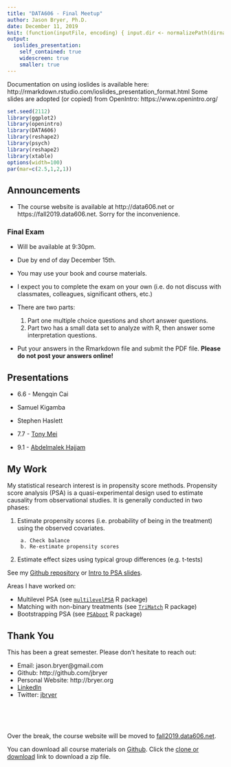 ```yaml
---
title: "DATA606 - Final Meetup"
author: Jason Bryer, Ph.D.
date: December 11, 2019
knit: (function(inputFile, encoding) { input.dir <- normalizePath(dirname(inputFile)); rmarkdown::render(input = inputFile, encoding = encoding, quiet=FALSE, output_file = paste0(input.dir,'/../docs/slides/', tools::file_path_sans_ext(basename(inputFile)), '.html')); })
output:
  ioslides_presentation:
    self_contained: true
    widescreen: true
    smaller: true
---
```

	
<div class="notes">
Documentation on using ioslides is available here:
http://rmarkdown.rstudio.com/ioslides_presentation_format.html
Some slides are adopted (or copied) from OpenIntro: https://www.openintro.org/
</div>

```r
set.seed(2112)
library(ggplot2)
library(openintro)
library(DATA606)
library(reshape2)
library(psych)
library(reshape2)
library(xtable)
options(width=100)
par(mar=c(2.5,1,2,1))

```

## Announcements

* The course website is available at http://data606.net or https://fall2019.data606.net. Sorry for the inconvenience.

### Final Exam

* Will be available at 9:30pm.

* Due by end of day December 15th.

* You may use your book and course materials.

* I expect you to complete the exam on your own (i.e. do not discuss with classmates, colleagues, significant others, etc.)

* There are two parts:
	1. Part one multiple choice questions and short answer questions.
	2. Part two has a small data set to analyze with R, then answer some interpretation questions.

* Put your answers in the Rmarkdown file and submit the PDF file. **Please do not post your answers online!**


## Presentations

* 6.6 - Mengqin Cai
* Samuel Kigamba
* Stephen Haslett


* 7.7 -	[Tony Mei](https://www.youtube.com/watch?v=S7Ni9tQEKo8)
* 9.1 - [Abdelmalek Hajjam](https://youtu.be/KOgc0NaCJo0)

## My Work

My statistical research interest is in propensity score methods. Propensity score analysis (PSA) is a quasi-experimental design used to estimate causality from observational studies. It is generally conducted in two phases:

1. Estimate propensity scores (i.e. probability of being in the treatment) using the observed covariates.

		a. Check balance
		b. Re-estimate propensity scores

2. Estimate effect sizes using typical group differences (e.g. t-tests)

See my [Github repository](https://github.com/jbryer/psa) or [Intro to PSA slides](http://epsy887.bryer.org/slides/Intro_PSA.html).

Areas I have worked on:

* Multilevel PSA (see [`multilevelPSA`](http://jason.bryer.org/multilevelPSA) R package)
* Matching with non-binary treatments (see [`TriMatch`](http://jason.bryer.org/TriMatch) R package)
* Bootstrapping PSA (see [`PSAboot`](http://jason.bryer.org/PSAboot) R package)



## Thank You

This has been a great semester. Please don't hesitate to reach out:

* Email: jason.bryer@gmail.com
* Github: http://github.com/jbryer
* Personal Website: http://bryer.org
* [LinkedIn](https://www.linkedin.com/profile/view?id=AAMAAATGdnoBOWXg80yqna6fSkgnZdabZP7Ck9w&trk=hp-identity-name)
* Twitter: [jbryer](https://twitter.com/jbryer)

<br/><br/><br/>

Over the break, the course website will be moved to [fall2019.data606.net](https://fall2019.data606.net).

You can download all course materials on [Github](https://github.com/jbryer/DATA606Fall2019). Click the [clone or download](https://github.com/jbryer/DATA606Fall2019/archive/master.zip) link to download a zip file.
